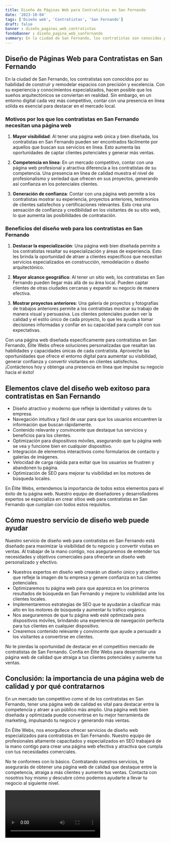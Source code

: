 ```yaml
---
title: Diseño de Páginas Web para Contratistas en San Fernando
date: '2023-10-04'
tags: ['Diseño web', 'Contratistas', 'San Fernando']
draft: false
banner : diseño_paginas_web_contratistas
fondoBanner : diseño_pagina_web_sanfernando
summary: En la ciudad de San Fernando, los contratistas son conocidos por su habilidad de construir y remodelar espacios con precisión y excelencia. Con su experiencia y conocimientos especializados, hacen posible que los sueños arquitectónicos se conviertan en realidad. Sin embargo, en un entorno digital cada vez más competitivo, contar con una presencia en línea sólida es esencial para destacar en el mercado local.
---
```


## Diseño de Páginas Web para Contratistas en San Fernando

En la ciudad de San Fernando, los contratistas son conocidos por su habilidad de construir y remodelar espacios con precisión y excelencia. Con su experiencia y conocimientos especializados, hacen posible que los sueños arquitectónicos se conviertan en realidad. Sin embargo, en un entorno digital cada vez más competitivo, contar con una presencia en línea sólida es esencial para destacar en el mercado local.

### Motivos por los que los contratistas en San Fernando necesitan una página web

1. **Mayor visibilidad**: Al tener una página web única y bien diseñada, los contratistas en San Fernando pueden ser encontrados fácilmente por aquellos que buscan sus servicios en línea. Esto aumenta las oportunidades de captar clientes potenciales y generar más ventas.

2. **Competencia en línea**: En un mercado competitivo, contar con una página web profesional y atractiva diferencia a los contratistas de su competencia. Una presencia en línea de calidad muestra el nivel de profesionalismo y seriedad que ofrecen en sus proyectos, generando así confianza en los potenciales clientes.

3. **Generación de confianza**: Contar con una página web permite a los contratistas mostrar su experiencia, proyectos anteriores, testimonios de clientes satisfechos y certificaciones relevantes. Esto crea una sensación de confianza y credibilidad en los visitantes de su sitio web, lo que aumenta las posibilidades de contratación.

### Beneficios del diseño web para los contratistas en San Fernando

1. **Destacar la especialización**: Una página web bien diseñada permite a los contratistas resaltar su especialización y áreas de experiencia. Esto les brinda la oportunidad de atraer a clientes específicos que necesitan servicios especializados en construcción, remodelación o diseño arquitectónico.

2. **Mayor alcance geográfico**: Al tener un sitio web, los contratistas en San Fernando pueden llegar más allá de su área local. Pueden captar clientes de otras ciudades cercanas y expandir su negocio de manera efectiva.

3. **Mostrar proyectos anteriores**: Una galería de proyectos y fotografías de trabajos anteriores permite a los contratistas mostrar su trabajo de manera visual y persuasiva. Los clientes potenciales pueden ver la calidad y el estilo único de cada proyecto, lo que les ayuda a tomar decisiones informadas y confiar en su capacidad para cumplir con sus expectativas.

Con una página web diseñada específicamente para contratistas en San Fernando, Élite Webs ofrece soluciones personalizadas que resaltan las habilidades y capacidades únicas de cada contratista. Aproveche las oportunidades que ofrece el entorno digital para aumentar su visibilidad, generar confianza y convertir visitantes en clientes satisfechos. ¡Contáctenos hoy y obtenga una presencia en línea que impulse su negocio hacia el éxito!

<GifSeo />

<Cta />

## Elementos clave del diseño web exitoso para contratistas en San Fernando

- Diseño atractivo y moderno que refleje la identidad y valores de tu empresa.
- Navegación intuitiva y fácil de usar para que los usuarios encuentren la información que buscan rápidamente.
- Contenido relevante y convincente que destaque tus servicios y beneficios para los clientes.
- Optimización para dispositivos móviles, asegurando que tu página web se vea y funcione bien en cualquier dispositivo.
- Integración de elementos interactivos como formularios de contacto y galerías de imágenes.
- Velocidad de carga rápida para evitar que los usuarios se frustren y abandonen tu página.
- Optimización de SEO para mejorar tu visibilidad en los motores de búsqueda locales.

En Élite Webs, entendemos la importancia de todos estos elementos para el éxito de tu página web. Nuestro equipo de diseñadores y desarrolladores expertos se especializa en crear sitios web para contratistas en San Fernando que cumplan con todos estos requisitos. 

## Cómo nuestro servicio de diseño web puede ayudar

Nuestro servicio de diseño web para contratistas en San Fernando está diseñado para maximizar la visibilidad de tu negocio y convertir visitas en ventas. Al trabajar de la mano contigo, nos aseguraremos de entender tus necesidades y objetivos comerciales para ofrecerte un diseño web personalizado y efectivo.

- Nuestros expertos en diseño web crearán un diseño único y atractivo que refleje la imagen de tu empresa y genere confianza en tus clientes potenciales.
- Optimizaremos tu página web para que aparezca en los primeros resultados de búsqueda en San Fernando y mejore tu visibilidad ante los clientes locales.
- Implementaremos estrategias de SEO que te ayudarán a clasificar más alto en los motores de búsqueda y aumentar tu tráfico orgánico.
- Nos aseguraremos de que tu página web esté optimizada para dispositivos móviles, brindando una experiencia de navegación perfecta para tus clientes en cualquier dispositivo.
- Crearemos contenido relevante y convincente que ayude a persuadir a los visitantes a convertirse en clientes.

No te pierdas la oportunidad de destacar en el competitivo mercado de contratistas de San Fernando. Confía en Élite Webs para desarrollar una página web de calidad que atraiga a tus clientes potenciales y aumente tus ventas.

## Conclusión: la importancia de una página web de calidad y por qué contratarnos

En un mercado tan competitivo como el de los contratistas en San Fernando, tener una página web de calidad es vital para destacar entre la competencia y atraer a un público más amplio. Una página web bien diseñada y optimizada puede convertirse en tu mejor herramienta de marketing, impulsando tu negocio y generando más ventas.

En Élite Webs, nos enorgullece ofrecer servicios de diseño web especializados para contratistas en San Fernando. Nuestro equipo de profesionales altamente capacitados y especializados en SEO trabajará de la mano contigo para crear una página web efectiva y atractiva que cumpla con tus necesidades comerciales.

No te conformes con lo básico. Contratando nuestros servicios, te asegurarás de obtener una página web de calidad que destaque entre la competencia, atraiga a más clientes y aumente tus ventas. Contacta con nosotros hoy mismo y descubre cómo podemos ayudarte a llevar tu negocio al siguiente nivel.

<Video />

<CtaBot job='Contratistas' city='San Fernando'/>

<Gmaps query='San Fernando+españa+maps' />
